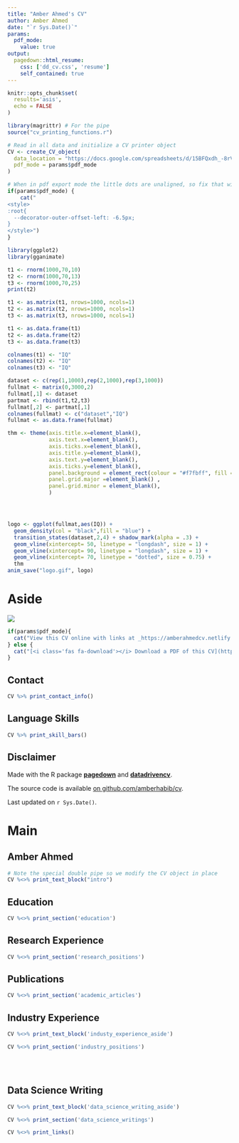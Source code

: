 ```yaml
---
title: "Amber Ahmed's CV"
author: Amber Ahmed
date: "`r Sys.Date()`"
params:
  pdf_mode:
    value: true
output:
  pagedown::html_resume:
    css: ['dd_cv.css', 'resume']
    self_contained: true
---
```


```r
knitr::opts_chunk$set(
  results='asis', 
  echo = FALSE
)

library(magrittr) # For the pipe
source("cv_printing_functions.r")

# Read in all data and initialize a CV printer object
CV <- create_CV_object(
  data_location = "https://docs.google.com/spreadsheets/d/15BFQxdh_-8rVkvc3ysKDfKVny2pqQqZz0PnTs5HbgLg/edit#gid=340636497",  
  pdf_mode = params$pdf_mode
)

```


```r
# When in pdf export mode the little dots are unaligned, so fix that with some conditional CSS.
if(params$pdf_mode) {
    cat("
<style>
:root{
  --decorator-outer-offset-left: -6.5px;
}
</style>")
}
```
```r
library(ggplot2)
library(gganimate)

t1 <- rnorm(1000,70,10)
t2 <- rnorm(1000,70,13)
t3 <- rnorm(1000,70,25)
print(t2)

t1 <- as.matrix(t1, nrows=1000, ncols=1)
t2 <- as.matrix(t2, nrows=1000, ncols=1)
t3 <- as.matrix(t3, nrows=1000, ncols=1)

t1 <- as.data.frame(t1)
t2 <- as.data.frame(t2)
t3 <- as.data.frame(t3)

colnames(t1) <- "IQ"
colnames(t2) <- "IQ"
colnames(t3) <- "IQ"

dataset <- c(rep(1,1000),rep(2,1000),rep(3,1000))
fullmat <- matrix(0,3000,2) 
fullmat[,1] <- dataset
partmat <- rbind(t1,t2,t3)
fullmat[,2] <- partmat[,1]
colnames(fullmat) <- c("dataset","IQ")
fullmat <- as.data.frame(fullmat)

thm <- theme(axis.title.x=element_blank(),
             axis.text.x=element_blank(),
             axis.ticks.x=element_blank(),
             axis.title.y=element_blank(),
             axis.text.y=element_blank(),
             axis.ticks.y=element_blank(),
             panel.background = element_rect(colour = "#f7fbff", fill = "#f7fbff", size=5),
             panel.grid.major =element_blank() , 
             panel.grid.minor = element_blank(),
             )




logo <- ggplot(fullmat,aes(IQ)) + 
  geom_density(col = "black",fill = "blue") + 
  transition_states(dataset,2,4) + shadow_mark(alpha = .3) +
  geom_vline(xintercept= 50, linetype = "longdash", size = 1) +
  geom_vline(xintercept= 90, linetype = "longdash", size = 1) +
  geom_vline(xintercept= 70, linetype = "dotted", size = 0.75) +
  thm
anim_save("logo.gif", logo)
```

Aside
================================================================================

<!-- Swap image with your preferred logo -->
![](logo.gif)

```r
if(params$pdf_mode){
  cat("View this CV online with links at _https://amberahmedcv.netlify.app/")
} else {
  cat("[<i class='fas fa-download'></i> Download a PDF of this CV](https://github.com/AmberHabib/cv/raw/master/Ahmedcv.pdf)")
}
```

Contact {#contact}
--------------------------------------------------------------------------------

```r
CV %>% print_contact_info()
```



Language Skills {#skills}
--------------------------------------------------------------------------------

```r
CV %>% print_skill_bars()
```



Disclaimer {#disclaimer}
--------------------------------------------------------------------------------

Made with the R package [**pagedown**](https://github.com/rstudio/pagedown) and [**datadrivencv**](https://github.com/nstrayer/cv). 

The source code is available [on github.com/amberhabib/cv](https://github.com/AmberHabib/cv).

Last updated on `r Sys.Date()`.



Main
================================================================================

Amber Ahmed {#title}
--------------------------------------------------------------------------------

```r
# Note the special double pipe so we modify the CV object in place
CV %<>% print_text_block("intro") 
```



Education {data-icon=graduation-cap data-concise=true}
--------------------------------------------------------------------------------

```r
CV %<>% print_section('education')
```



Research Experience {data-icon=laptop}
--------------------------------------------------------------------------------

```r
CV %<>% print_section('research_positions')
```

Publications {data-icon=book}
--------------------------------------------------------------------------------

```r
CV %<>% print_section('academic_articles')
```

Industry Experience {data-icon=suitcase}
--------------------------------------------------------------------------------

::: aside
```r
CV %<>% print_text_block('industy_experience_aside')
```
:::

```r
CV %<>% print_section('industry_positions')
```


<br>
<br>


Data Science Writing {data-icon=chart-line}
--------------------------------------------------------------------------------

::: aside
```r
CV %<>% print_text_block('data_science_writing_aside')
```
:::

```r
CV %<>% print_section('data_science_writings')
```


```r
CV %<>% print_links()
```

